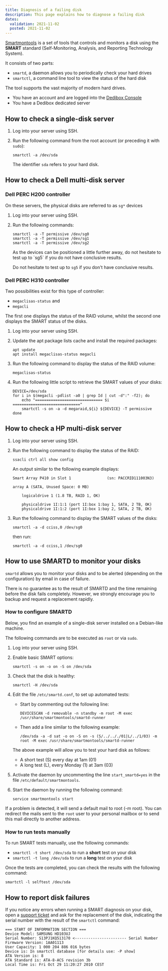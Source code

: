 ```yaml
---
title: Diagnosis of a failing disk
description: This page explains how to diagnose a failing disk
dates:
  validation: 2021-11-02
  posted: 2021-11-02
---
```


[Smartmontools](https://www.smartmontools.org/) is a set of tools that controls and monitors a disk using the **SMART** standard (Self-Monitoring, Analysis, and Reporting Technology System).

It consists of two parts:

* `smartd`, a daemon allows you to periodically check your hard drives
* `smartctl`, a command line tool to view the status of the hard disk

The tool supports the vast majority of modern hard drives.

<Message type="requirement">

  - You have an account and are logged into the [Dedibox Console](https://console.online.net) 
  - You have a Dedibox dedicated server 

</Message>

## How to check a single-disk server

1. Log into your server using SSH.

2. Run the following command from the root account (or preceding it with `sudo`):

    ```
    smartctl -a /dev/sda
    ```
    <Message type="note">

    The identifier `sda` refers to your hard disk.

    </Message>

## How to check a Dell multi-disk server

### Dell PERC H200 controller

On these servers, the physical disks are referred to as `sg*` devices

1. Log into your server using SSH.

2. Run the following commands:

    ```
    smartctl -a -T permissive /dev/sg0
    smartctl -a -T permissive /dev/sg1
    smartctl -a -T permissive /dev/sg2
    ```

    <Message type="tip">
    As the devices can be positioned a little further away, do not hesitate to test up to `sg5` if you do not have conclusive results.

    Do not hesitate to test up to `sg5` if you don't have conclusive results.

    </Message>

### Dell PERC H310 controller

Two possibilities exist for this type of controller:

* `megaclisas-status` and
* `megacli`

The first one displays the status of the RAID volume, whilst the second one displays the SMART status of the disks.

1. Log into your server using SSH.

2. Update the apt package lists cache and install the required packages:

    ```
    apt update
    apt install megaclisas-status megacli
    ```

3. Run the following command to display the status of the RAID volume: 
    ```
    megaclisas-status
    ```

4. Run the following little script to retrieve the SMART values of your disks:

    ```
    DEVICE=/dev/sda
    for i in $(megacli -pdlist -a0 | grep Id | cut -d":" -f2); do
        echo "============================== $i =============================="
        smartctl -s on -a -d megaraid,${i} ${DEVICE} -T permissive
    done
    ```
## How to check a HP multi-disk server

1. Log into your server using SSH.

2. Run the following command to display the status of the RAID:
    ```
    ssacli ctrl all show config
    ```
    An output similar to the following example displays:
    ```
    Smart Array P410 in Slot 1                (sn: PACCRID111003N3)

    array A (SATA, Unused Space: 0 MB)

        logicaldrive 1 (1.8 TB, RAID 1, OK)

        physicaldrive 1I:1:1 (port 1I:box 1:bay 1, SATA, 2 TB, OK)
        physicaldrive 1I:1:2 (port 1I:box 1:bay 2, SATA, 2 TB, OK)
    ```

3. Run the following command to display the SMART values of the disks:
    ```
    smartctl -a -d cciss,0 /dev/sg0
    ```
    then run:
    ```
    smartctl -a -d cciss,1 /dev/sg0
    ```

## How to use SMARTD to monitor your disks

`smartd` allows you to monitor your disks and to be alerted (depending on the configuration) by email in case of failure.

<Message type="important">

There is no guarantee as to the result of SMARTD and the time remaining before the disk fails completely. 
However, we strongly encourage you to backup and request a replacement rapidly.

</Message>

### How to configure SMARTD

Below, you find an example of a single-disk server installed on a Debian-like machine.

<Message type="note">

The following commands are to be executed as `root` or via `sudo`.

</Message>

1. Log into your server using SSH.

2. Enable basic SMART options:
    ```
    smartctl -s on -o on -S on /dev/sda
    ```
3. Check that the disk is healthy:
    ```
    smartctl -H /dev/sda
    ```

4. Edit the file `/etc/smartd.conf`, to set up automated tests:

    * Start by commenting out the following line:
        ```
        DEVICESCAN -d removable -n standby -m root -M exec /usr/share/smartmontools/smartd-runner
        ```
    * Then add a line similar to the following example:

        ```
        /dev/sda -a -d sat -o on -S on -s (S/../.././01|L/../1/03) -m root -M exec /usr/share/smartmontools/smartd-runner
        ```

    The above example will allow you to test your hard disk as follows:

    * A short test (S) every day at 1am (01)
    * A long test (L), every Monday (1) at 3am (03)

5. Activate the daemon by uncommenting the line `start_smartd=yes` in the file `/etc/default/smartmontools`.

6. Start the daemon by running the following command: 
    ```
    service smartmontools start
    ```

If a problem is detected, it will send a default mail to root (-m root). 
You can redirect the mails sent to the `root` user to your personal mailbox or to send this mail directly to another address.

### How to run tests manually 


To run SMART tests manually, use the following commands:

* `smartctl -t short /dev/sda` to run a **short** test on your disk
* `smartctl -t long /dev/sda` to run a **long** test on your disk

Once the tests are completed, you can check the results with the following command:

```
smartctl -l selftest /dev/sda
```

## How to report disk failures

If you notice any errors when running a SMART diagnosis on your disk, open a [support ticket](/console/my-account/how-to/open-a-support-ticket/) and ask for the replacement of the disk, indicating the serial number with the result of the `smartctl` command:

```
=== START OF INFORMATION SECTION ===
Device Model: SAMSUNG HD103UJ
Serial Number: S13PJ1KQ513170 <----------------------- Serial Number
Firmware Version: 1AA01113
User Capacity: 1 000 204 886 016 bytes
Device is: In smartctl database [for details use: -P show]
ATA Version is: 8
ATA Standard is: ATA-8-ACS revision 3b
Local Time is: Fri Oct 29 11:20:27 2010 CEST
```